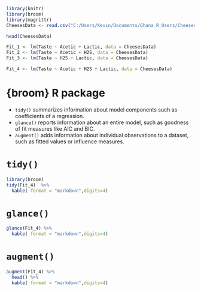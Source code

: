 

```r
library(knitr)
library(broom)
library(magrittr)
CheesesData <- read.csv("C:/Users/Kevin/Documents/Ghana_R_Users/Cheeses.csv")

head(CheesesData)

Fit_1 <- lm(Taste ~ Acetic + Lactic, data = CheesesData)
Fit_2 <- lm(Taste ~ Acetic + H2S, data = CheesesData)
Fit_3 <- lm(Taste ~ H2S + Lactic, data = CheesesData)

Fit_4 <- lm(Taste ~ Acetic + H2S + Lactic, data = CheesesData)
```



{broom} R package
=======================

* ``tidy()`` summarizes information about model components such as coefficients of a regression. 
* ``glance()`` reports information about an entire model, such as goodness of fit measures like AIC and BIC. 
* ``augment()`` adds information about individual observations to a dataset, such as fitted values or influence measures.


`tidy()`
=======================

```r
library(broom)
tidy(Fit_4)  %>%
  kable( format = "markdown",digits=4)
```



`glance()`
=======================

```r
glance(Fit_4) %>%
  kable( format = "markdown",digits=4)
```



`augment()`
=======================

```r
augment(Fit_4) %>%
  head() %>%
  kable( format = "markdown",digits=4)
```